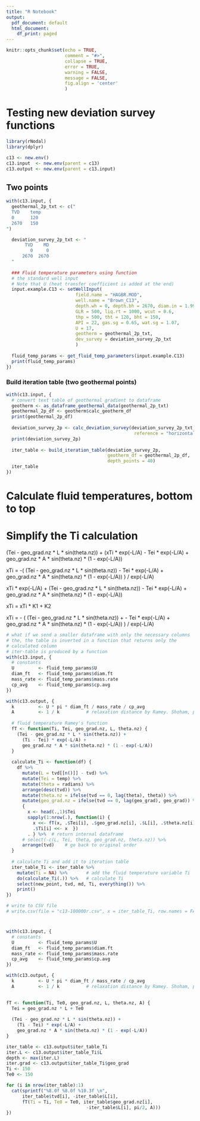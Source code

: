---
title: "R Notebook"
output:
  pdf_document: default
  html_document:
    df_print: paged
---

```{r setup, include = FALSE, error=TRUE, message=FALSE, warning=FALSE}
knitr::opts_chunk$set(echo = TRUE, 
                      comment = "#>",
                      collapse = TRUE,
                      error = TRUE,
                      warning = FALSE,
                      message = FALSE,
                      fig.align = 'center'
                      )
```


# Testing new deviation survey functions

```{r}
library(rNodal)
library(dplyr)

c13 <- new.env()
c13.input  <- new.env(parent = c13)
c13.output <- new.env(parent = c13.input)
```


## Two points
```{r}
with(c13.input, {
  geothermal_2p_txt <- c("
  TVD    temp
  0      120
  2670   150
")

  deviation_survey_2p_txt <- "
       TVD    MD
         0     0
      2670  2670
  "
  
  ### Fluid temperature parameters using function
  # the standard well input
  # Note that U (heat transfer coefficient is added at the end)
  input.example.C13 <- setWellInput(
                          field.name = "HAGBR.MOD",
                          well.name = "Brown_C13", 
                          depth.wh = 0, depth.bh = 2670, diam.in = 1.995, 
                          GLR = 500, liq.rt = 1000, wcut = 0.6, 
                          thp = 500, tht = 120, bht = 150, 
                          API = 22, gas.sg = 0.65, wat.sg = 1.07,
                          U = 17,
                          geotherm = geothermal_2p_txt,
                          dev_survey = deviation_survey_2p_txt
                          )
  
  fluid_temp_params <- get_fluid_temp_parameters(input.example.C13)
  print(fluid_temp_params)
})
```


### Build iteration table (two geothermal points)

```{r table-iter_table, rows.print=25}
with(c13.input, {
  # convert text table of geothermal gradient to dataframe
  geotherm <- as_dataframe_geothermal_data(geothermal_2p_txt)
  geothermal_2p_df <- geotherm$calc_geotherm_df
  print(geothermal_2p_df)
  
  deviation_survey_2p <- calc_deviation_survey(deviation_survey_2p_txt, 
                                                reference = "horizontal")
  print(deviation_survey_2p)
  
  iter_table <- build_iteration_table(deviation_survey_2p, 
                                      geotherm_df = geothermal_2p_df, 
                                      depth_points = 40)
  iter_table
})
```

# Calculate fluid temperatures, bottom to top

# Simplify the Ti calculation

  (Tei - geo_grad.nz * L * sin(theta.nz)) +
    (xTi * exp(-L/A) - Tei * exp(-L/A) +
    geo_grad.nz * A * sin(theta.nz) * (1 - exp(-L/A))
  
  xTi  =  -( (Tei - geo_grad.nz * L * sin(theta.nz)) -
    Tei * exp(-L/A) +
    geo_grad.nz * A * sin(theta.nz) * (1 - exp(-L/A)) ) / exp(-L/A)
    
  xTi * exp(-L/A) + (Tei - geo_grad.nz * L * sin(theta.nz)) -
    Tei * exp(-L/A) +
    geo_grad.nz * A * sin(theta.nz) * (1 - exp(-L/A)) 
    
  xTi = xTi * K1 + K2
    

  xTi = - ( (Tei - geo_grad.nz * L * sin(theta.nz)) +
     - Tei * exp(-L/A) +
    geo_grad.nz * A * sin(theta.nz) * (1 - exp(-L/A)) ) / exp(-L/A)


```{r function-that-returns-Ti, rows.print=20}
# what if we send a smaller dataframe with only the necessary columns
# the, the table is inverted in a function that returns only the 
# calculated column
# iter-table is produced by a function
with(c13.input, {
  # constants
  U         <- fluid_temp_params$U
  diam_ft   <- fluid_temp_params$diam.ft
  mass_rate <- fluid_temp_params$mass.rate
  cp_avg    <- fluid_temp_params$cp.avg
})

with(c13.output, {
  k         <- U * pi * diam_ft / mass_rate / cp_avg
  A         <- 1 / k          # relaxation distance by Ramey. Shoham, pg 297
  
  # fluid temperature Ramey's function
  fT <- function(Ti, Tei, geo_grad.nz, L, theta.nz) {
    (Tei - geo_grad.nz * L * sin(theta.nz)) +
      (Ti - Tei) * exp(-L/A) +
      geo_grad.nz * A * sin(theta.nz) * (1 - exp(-L/A))
  }
  
  calculate_Ti <- function(df) {
    df %>% 
      mutate(L = tvd[[n()]] - tvd) %>% 
      mutate(Tei = temp) %>% 
      mutate(theta = radians) %>% 
      arrange(desc(tvd)) %>% 
      mutate(theta.nz = ifelse(tvd == 0, lag(theta), theta)) %>%
      mutate(geo_grad.nz = ifelse(tvd == 0, lag(geo_grad), geo_grad)) %>% 
      { 
        x <- head(.,1)$Tei 
        sapply(1:nrow(.), function(i) { 
          x <<- fT(x, .$Tei[i], .$geo_grad.nz[i], .$L[i], .$theta.nz[i]) # global x
          .$Ti[i] <<- x  }) 
        . } %>%  # return internal dataframe
      # select(-c(L, Tei, theta, geo_grad.nz, theta.nz)) %>% 
      arrange(tvd)    # go back to original order
  }
  
  # calculate Ti and add it to iteration table
  iter_table_Ti <- iter_table %>% 
    mutate(Ti = NA) %>%       # add the fluid temperature variable Ti
    do(calculate_Ti(.)) %>%   # calculate Ti
    select(new_point, tvd, md, Ti, everything()) %>%
    print()
})
```

```{r eval=FALSE}
# write to CSV file
# write.csv(file = "c13-100000r.csv", x = iter_table_Ti, row.names = FALSE)
```

#

```{r}

with(c13.input, {
  # constants
  U         <- fluid_temp_params$U
  diam_ft   <- fluid_temp_params$diam.ft
  mass_rate <- fluid_temp_params$mass.rate
  cp_avg    <- fluid_temp_params$cp.avg
})

with(c13.output, {
  k         <- U * pi * diam_ft / mass_rate / cp_avg
  A         <- 1 / k          # relaxation distance by Ramey. Shoham, pg 297
  

fT <- function(Ti, Te0, geo_grad.nz, L, theta.nz, A) {
  Tei = geo_grad.nz * L + Te0
  
  (Tei - geo_grad.nz * L * sin(theta.nz)) +
    (Ti - Tei) * exp(-L/A) +
    geo_grad.nz * A * sin(theta.nz) * (1 - exp(-L/A))
}

iter_table <- c13.output$iter_table_Ti
iter.L <- c13.output$iter_table_Ti$L
depth <- max(iter.L)
iter.grad <- c13.output$iter_table_Ti$geo_grad
Ti <- 150
Te0 <- 150

for (i in nrow(iter_table):1)
  cat(sprintf("%8.0f %8.0f %10.3f \n",
      iter_table$tvd[i], -iter_table$L[i],  
      fT(Ti = Ti, Te0 = Te0, iter_table$geo_grad.nz[i],
                              -iter_table$L[i], pi/2, A)))
})
```

